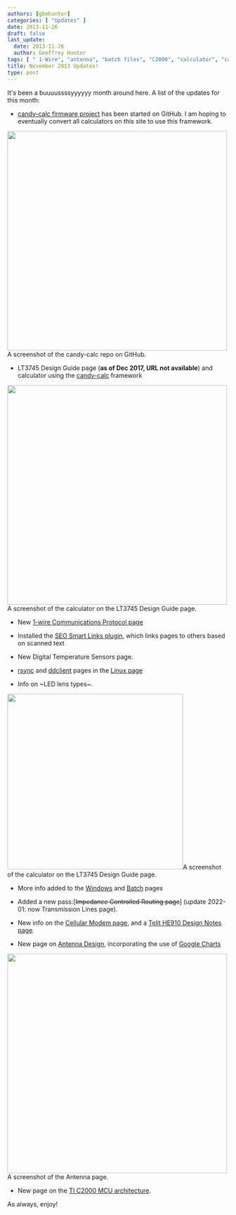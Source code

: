 ```yaml
---
authors: [gbmhunter]
categories: [ "Updates" ]
date: 2013-11-26
draft: false
last_update:
  date: 2013-11-26
  author: Geoffrey Hunter
tags: [ " 1-Wire", "antenna", "batch files", "C2000", "calculator", "candy-calc", "cellular modem", "ddclient", "Google charts", "HE910", "impedance", "LEDs", "lens", "Linux", "LT3745", "MCU", "routing", "rsync", "SEO", "smart links", "teli", "updates", "Windows" ]
title: November 2013 Updates!
type: post
---
```



It's been a buuuussssyyyyyy month around here. A list of the updates for this month:

* [candy-calc firmware project](https://github.com/gbmhunter/candy-calc) has been started on GitHub. I am hoping to eventually convert all calculators on this site to use this framework.  


<Image src={candy_calc_readme_screenshot} width="500px">A screenshot of the candy-calc repo on GitHub.</Image>

* LT3745 Design Guide page (**as of Dec 2017, URL not available**) and calculator using the [candy-calc](https://github.com/gbmhunter/candy-calc) framework  


<Image src={lt3745_calculator_screenshot} width="500px">A screenshot of the calculator on the LT3745 Design Guide page.</Image>

* New [1-wire Communications Protocol page](/electronics/communication-protocols/1-wire-protocol/)

* Installed the [SEO Smart Links plugin](http://wordpress.org/plugins/seo-automatic-links/), which links pages to others based on scanned text

* New Digital Temperature Sensors page.

* [rsync](/programming/operating-systems/linux/programs/rsync) and [ddclient](/programming/operating-systems/linux/programs/ddclient) pages in the [Linux page](/programming/operating-systems/linux)

* Info on ~LED lens types~.


<Image src={led_lens_shapes_screenshot} width="400px">A screenshot of the calculator on the LT3745 Design Guide page.</Image>

* More info added to the [Windows](/programming/operating-systems/windows) and [Batch](/programming/languages/batch) pages

* Added a new pass:[<s>Impedance Controlled Routing page</s>] (update 2022-01: now Transmission Lines page).

* New info on the [Cellular Modem page](/electronics/components/cellular-modems), and a [Telit HE910 Design Notes page](/electronics/components/cellular-modems/he910-design-notes).

* New page on [Antenna Design](/electronics/circuit-design/antenna-design), incorporating the use of [Google Charts](https://developers.google.com/chart/)


<Image src={antenna_page_screenshot} width="500px">A screenshot of the Antenna page.</Image>

* New page on the [TI C2000 MCU architecture](/programming/cpu-architectures/c2000).

As always, enjoy!

